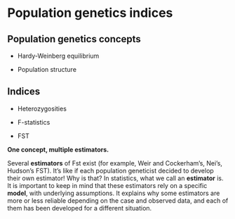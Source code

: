 # Population genetics indices

## Population genetics concepts

* Hardy-Weinberg equilibrium

* Population structure

## Indices

* Heterozygosities

* F-statistics

* FST


:::note
__One concept, multiple estimators.__

Several __estimators__ of Fst exist (for example, Weir and Cockerham's, Nei's, 
Hudson's FST). It's like if each population geneticist decided to develop their
own estimator! Why is that? In statistics, what we call an __estimator__
is. It is important to keep in mind that these estimators rely on a specific __model__,
with underlying assumptions. It explains why some estimators are more or less reliable
depending on the case and observed data, and each of them has been developed for 
a different situation.
:::
